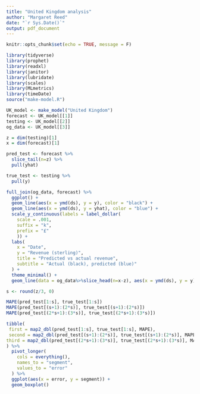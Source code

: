 ```yaml
---
title: "United Kingdom analysis"
author: "Margaret Reed"
date: "`r Sys.Date()`"
output: pdf_document
---
```


```r
knitr::opts_chunk$set(echo = TRUE, message = F)
```

```r
library(tidyverse)
library(prophet)
library(readxl)
library(janitor)
library(lubridate)
library(scales)
library(MLmetrics)
library(timeDate)
source("make-model.R")
```



```r
UK_model <- make_model("United Kingdom")
forecast <- UK_model[[1]]
testing <- UK_model[[2]]
og_data <- UK_model[[3]]
```

```r
z = dim(testing)[1]
x = dim(forecast)[1]

pred_test <- forecast %>%
  slice_tail(n=z) %>%
  pull(yhat)

true_test <- testing %>%
  pull(y)
```


```r
full_join(og_data, forecast) %>%
  ggplot() +
  geom_line(aes(x = ymd(ds), y = y), color = "black") +
  geom_line(aes(x = ymd(ds), y = yhat), color = "blue") +
  scale_y_continuous(labels = label_dollar(
    scale = .001, 
    suffix = "k",
    prefix = "£"
    )) +
  labs(
    x = "Date",
    y = "Revenue (sterling)",
    title = "Predicted vs actual revenue",
    subtitle = "Actual (black), predicted (blue)"
  ) +
  theme_minimal() +
  geom_line(data = og_data%>%slice_head(n=x-z), aes(x = ymd(ds), y = y), color = "grey")
```

```r
s <- round(z/3, 0)

MAPE(pred_test[1:s], true_test[1:s])
MAPE(pred_test[(s+1):(2*s)], true_test[(s+1):(2*s)])
MAPE(pred_test[(2*s+1):(3*s)], true_test[(2*s+1):(3*s)])
```



```r
tibble(
 first = map2_dbl(pred_test[1:s], true_test[1:s], MAPE),
 second = map2_dbl(pred_test[(s+1):(2*s)], true_test[(s+1):(2*s)], MAPE),
third = map2_dbl(pred_test[(2*s+1):(3*s)], true_test[(2*s+1):(3*s)], MAPE)
) %>%
  pivot_longer(
    cols = everything(),
    names_to = "segment",
    values_to = "error"
  ) %>%
  ggplot(aes(x = error, y = segment)) +
  geom_boxplot()
```


